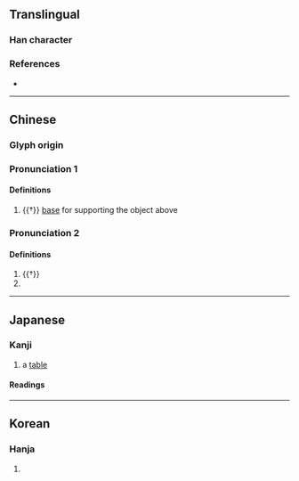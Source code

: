{{also|其|π}}
<!-- may be replaced by zh-forms -->
{{character info/new}}
==Translingual==

===Han character===
{{Han char|rn=1|rad=一|as=02|sn=3|four=10220|canj=ML|ids=⿱一⿰丿丨}}

===References===
* {{Han ref|kx=0076.130|dkj=00015|dj=0149.010|hdz=10009.010|uh=4E0C|ud=19980|bh=C946|bd=51526}}

----

==Chinese==
{{zh-forms}}

===Glyph origin===
{{Han etyl}}

===Pronunciation 1===
{{zh-pron
|m=jī
}}

====Definitions====
{{zh- hanzi}}

# {{†}} [[base]] for supporting the object above

===Pronunciation 2===
{{zh-pron
|m=qí
|oc=y
}}

====Definitions====
{{zh-hanzi}}

# {{†}} {{zh-alt-form|其|tr=-}}
# {{surname|lang=zh}}

----

==Japanese==

===Kanji===
{{ja-kanji|grade=uc|rs=一02}}

# a [[table]]

====Readings====
{{ja-readings
|goon=ぎ, ご
|kanon=き
|kun=そ-の, そ-れ, だい-
}}

----

==Korean==

===Hanja===
{{ko-hanja|hangeul=기|rv=gi|mr=ki}}

# {{defn|lang=ko|sort=一02}}
